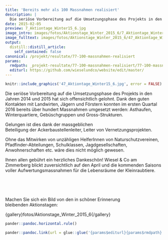 ```yaml
---
title: 'Bereits mehr als 100 Massnahmen realisiert'
description: |
  Die seriöse Vorbereitung auf die Umsetzungsphase des Projekts in den Jahren 2014 und 2015 hat sich offensichtlich gelohnt. Dank den guten Kontakten mit Landwirten, Jägern und Förstern konnten im ersten Quartal 2016 bereits über hundert Massnahmen umgesetzt werden: Asthaufen, Winterquartiere, Gebüschgruppen und Gross-Strukturen.  Gelungen ist dies nicht zuletzt dank der massgeblichen Beteiligung der Ackerbaustellenleiter und Leiter von Vernetzungsprojekten.  Ohne das Mitwirken von unzähligen HelferInnen von Naturschutzvereinen, Pfadfinder-Abteilungen, Schulklassen, Jagdgesellschaften, Anwohnerschaften etc. wäre dies nicht möglich gewesen. Ihnen allen gebührt ein herzliches Dankeschön! Wiesel & Co am Zimmerberg blickt zuversichtlich auf den April und die kommenden Saisons voller Aufwertungsmassnahmen für die Lebensräume der Kleinraubtiere. Machen Sie sich ein Bild von den in schöner Erinnerung bleibenden Aktionstagen:
date: 2015-02-05
preview: 7_Aktiontage_Winter15_6.jpg
image_intro: images/fotos/Aktionstage_Winter_2015_6/7_Aktiontage_Winter15_6.jpg
image_fulltext: images/fotos/Aktionstage_Winter_2015_6/47_Aktiontage_Winter15_6.jpg
output:
  distill::distill_article:
    self_contained: false
canonical: /projekt/resultate/77-100-massnahmen-realisiert
params:
  rmdpath: _projekt-resultate/77-100-massnahmen-realisiert/77-100-massnahmen-realisiert.Rmd
  editurl: https://github.com/wieselundco/website/edit/master/
---
```



```r
knitr::include_graphics('47_Aktiontage_Winter15_6.jpg', error = FALSE) #images/fotos/Aktionstage_Winter_2015_6/47_Aktiontage_Winter15_6.jpg
```

Die seriöse Vorbereitung auf die Umsetzungsphase des Projekts in den
Jahren 2014 und 2015 hat sich offensichtlich gelohnt. Dank den guten
Kontakten mit Landwirten, Jägern und Förstern konnten im ersten Quartal
2016 bereits über hundert Massnahmen umgesetzt werden: Asthaufen,
Winterquartiere, Gebüschgruppen und Gross-Strukturen. 

Gelungen ist dies dank der massgeblichen
Beteiligung der Ackerbaustellenleiter, Leiter von Vernetzungsprojekten. 

Ohne das Mitwirken von unzähligen HelferInnen von Naturschutzvereinen,
Pfadfinder-Abteilungen, Schulklassen, Jagdgesellschaften,
Anwohnerschaften etc. wäre dies nicht möglich gewesen.

Ihnen allen gebührt ein herzliches Dankeschön! Wiesel & Co am
Zimmerberg blickt zuversichtlich auf den April und die kommenden Saisons
voller Aufwertungsmassnahmen für die Lebensräume der Kleinraubtiere.

 

 

Machen Sie sich ein Bild von den in schöner Erinnerung
bleibenden Aktionstagen: 

{gallery}fotos/Aktionstage\_Winter\_2015\_6{/gallery}

```r
pander::pandoc.horizontal.rule()

pander::pandoc.link(url = glue::glue('{params$editurl}{params$rmdpath}'),text = 'Artikel bearbeiten')
```

<!--http://wieselundco.ch/projekt/resultate/77-100-massnahmen-realisiert-->
